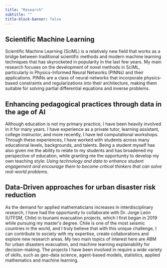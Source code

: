 ```yaml
---
title: "Research"
subtitle: ""
title-block-banner: false
---
```


## Scientific Machine Learning

Scientific Machine Learning (SciML) is a relatively new field that works as a bridge between traditional scientific methods and modern machine learning techniques that has skyrocketed in popularity in the last few years. My main research focuses on the development of novel methods in SciML, particularly in Physics-Informed Neural Networks (PINNs) and their applications. PINNs are a class of neural networks that incorporate physics-based constraints and regularizations into their architecture, making them suitable for solving partial differential equations and inverse problems.


## Enhancing pedagogical practices through data in the age of AI

Although education is not my primary practice, I have been heavily involved in it for many years. I have experience as a private tutor, learning assistant, college instructor, and more recently, I have led computational workshops. Through these experiences, I have worked with students across many educational levels, backgrounds, and talents. Being a student myself has also given me the ability to relate to my students and has broadened my perspective of education, while granting me the opportunity to develop my own teaching style: *Using technology and data to enhance student engagement and encourage them to become critical thinkers that can solve real-world problems*.


## Data-Driven approaches for urban disaster risk reduction

As the demand for applied mathematicians increases in interdisciplinary research, I have had the opportunity to collaborate with Dr. Jorge León (UTFSM, Chile) in tsunami evacuation projects, which I first began in 2019 while pursuing my master’s degree. Chile is one of the most seismic countries in the world, and I truly believe that with this unique challenge, I can contribute to society with my expertise, create collaborations and explore new research areas. My two main topics of interest here are ABM for urban disasters evacuation, and machine learning explainability for decision-making. The projects I have been involved in require a wide variety of skills, such as geo-data science, agent-based models, statistics, applied mathematics and machine learning.
